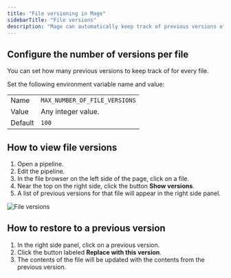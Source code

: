 ```yaml
---
title: "File versioning in Mage"
sidebarTitle: "File versions"
description: "Mage can automatically keep track of previous versions of a file. Any update to the contents of a file will create a new version that can be used to restore a file to a previous state."
---
```


## Configure the number of versions per file

You can set how many previous versions to keep track of for every file.

Set the following environment variable name and value:

|   |   |
| --- | --- |
| Name | `MAX_NUMBER_OF_FILE_VERSIONS` |
| Value | Any integer value. |
| Default | `100` |

## How to view file versions

1. Open a pipeline.
1. Edit the pipeline.
1. In the file browser on the left side of the page, click on a file.
1. Near the top on the right side, click the button <b>Show versions</b>.
1. A list of previous versions for that file will appear in the right side panel.

![File versions](https://github.com/mage-ai/assets/blob/main/notebook/file-versions.jpg?raw=true)

## How to restore to a previous version

1. In the right side panel, click on a previous version.
1. Click the button labeled <b>Replace with this version</b>.
1. The contents of the file will be updated with the contents from the previous version.
